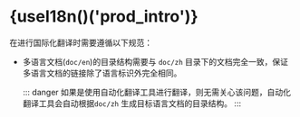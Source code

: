 
# {useI18n()('prod_intro')}

<CompanyBrand /> <ProductBrand /> <ProductShortBrand />

在进行国际化翻译时需要遵循以下规范：

- 多语言文档(`doc/en`)的目录结构需要与 `doc/zh` 目录下的文档完全一致，保证多语言文档的链接除了语言标识外完全相同。

  ::: danger
  如果是使用自动化翻译工具进行翻译，则无需关心该问题，自动化翻译工具会自动根据`doc/zh` 生成目标语言文档的目录结构。
  :::

<AcpApisOverview />
